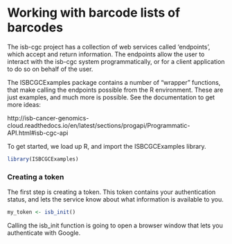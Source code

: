 # Working with barcode lists of barcodes

The isb-cgc project has a collection of web services called 'endpoints', which accept
and return information. The endpoints allow the user to interact with the isb-cgc system programmatically,
or for a client application to do so on behalf of the user.

The ISBCGCExamples package contains a number of "wrapper" functions, that make calling
the endpoints possible from the R environment. These are just examples, and much
more is possible. See the documentation to get more ideas:

http://isb-cancer-genomics-cloud.readthedocs.io/en/latest/sections/progapi/Programmatic-API.html#isb-cgc-api

To get started, we load up R, and import the ISBCGCExamples library.

```r
library(ISBCGCExamples)
```

### Creating a token

The first step is creating a token. This token contains your authentication
status, and lets the service know about what information is available to you.

```r
my_token <- isb_init()
```

Calling the isb_init function is going to open a browser window that lets you
authenticate with Google.
